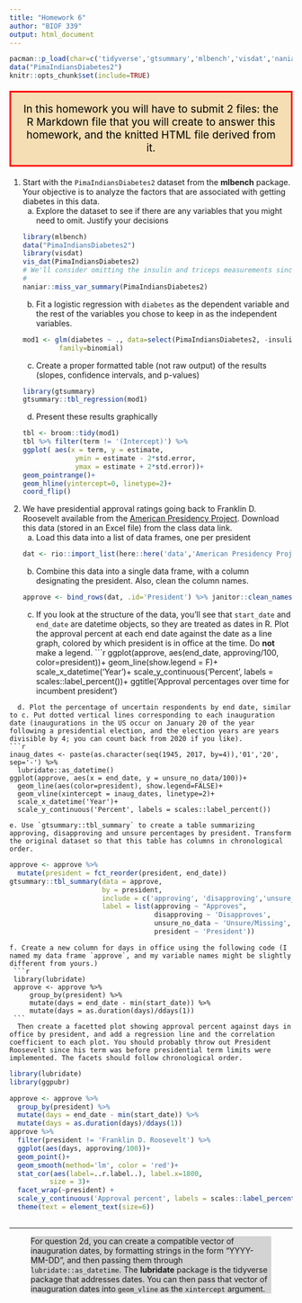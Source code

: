 ```yaml
---
title: "Homework 6"
author: "BIOF 339"
output: html_document
---
```


```r
pacman::p_load(char=c('tidyverse','gtsummary','mlbench','visdat','naniar','labelled'))
data("PimaIndiansDiabetes2")
knitr::opts_chunk$set(include=TRUE)

```

<p style="color: black; border:3px; border-style: solid; border-color: red;padding: 1em;
background-color: wheat;font-size: 14pt;text-align:center">
In this homework you will have to submit 2 files: the R Markdown file that you will create to answer this homework, and the knitted HTML file derived from it. 
</p>


1. Start with the `PimaIndiansDiabetes2` dataset from the **mlbench** package. Your objective is to analyze the factors that are associated with getting diabetes in this data.
    a. Explore the dataset to see if there are any variables that you might need to omit. Justify your decisions
  ```r
  library(mlbench)
  data("PimaIndiansDiabetes2")
  library(visdat)
  vis_dat(PimaIndiansDiabetes2)
  # We'll consider omitting the insulin and triceps measurements since so many are missing
  # 
  naniar::miss_var_summary(PimaIndiansDiabetes2)
  ```
    b. Fit a logistic regression with `diabetes` as the dependent variable and the rest of the variables you chose to keep in as the independent variables.
  ```r
  mod1 <- glm(diabetes ~ ., data=select(PimaIndiansDiabetes2, -insulin, -triceps ),
              family=binomial)
  ```
    c. Create a proper formatted table (not raw output) of the results (slopes, confidence intervals, and p-values)
  ```r
  library(gtsummary)
  gtsummary::tbl_regression(mod1)
  ```
    d. Present these results graphically
  ```r
  tbl <- broom::tidy(mod1)
  tbl %>% filter(term != '(Intercept)') %>% 
  ggplot( aes(x = term, y = estimate, 
                  ymin = estimate - 2*std.error,
                  ymax = estimate + 2*std.error))+
    geom_pointrange()+ 
    geom_hline(yintercept=0, linetype=2)+
    coord_flip()
  ```
    
2. We have presidential approval ratings going back to Franklin D. Roosevelt available from the [American Presidency Project](https://www.presidency.ucsb.edu/statistics/data/presidential-job-approval). Download this data (stored in an Excel file) from the class data link.
    a. Load this data into a list of data frames, one per president
  ```r
  dat <- rio::import_list(here::here('data','American Presidency Project - Approval Ratings for POTUS.xlsx'))
  ```
    b. Combine this data into a single data frame, with a column designating the president. Also, clean the column names. 
  ```r
  approve <- bind_rows(dat, .id='President') %>% janitor::clean_names()
  ```
    c. If you look at the structure of the data, you'll see that `start_date` and `end_date` are datetime objects, so they are treated as dates in R. Plot the approval percent at each end date against the date as a line graph, colored by which president is in office at the time. Do **not** make a legend.
  ```r
  ggplot(approve, aes(end_date, approving/100, color=president))+
    geom_line(show.legend = F)+
    scale_x_datetime('Year')+
    scale_y_continuous('Percent', labels = scales::label_percent())+
    ggtitle('Approval percentages over time for incumbent president')
    
  ```
    d. Plot the percentage of uncertain respondents by end date, similar to c. Put dotted vertical lines corresponding to each inauguration date (inaugurations in the US occur on January 20 of the year following a presidential election, and the election years are years divisible by 4; you can count back from 2020 if you like).
  ```r
  inaug_dates <- paste(as.character(seq(1945, 2017, by=4)),'01','20', sep='-') %>% 
    lubridate::as_datetime()
  ggplot(approve, aes(x = end_date, y = unsure_no_data/100))+
    geom_line(aes(color=president), show.legend=FALSE)+
    geom_vline(xintercept = inaug_dates, linetype=2)+
    scale_x_datetime('Year')+
    scale_y_continuous('Percent', labels = scales::label_percent())
  ```
    e. Use `gtsummary::tbl_summary` to create a table summarizing approving, disapproving and unsure percentages by president. Transform the original dataset so that this table has columns in chronological order.
  ```r
  approve <- approve %>% 
    mutate(president = fct_reorder(president, end_date))
  gtsummary::tbl_summary(data = approve,
                         by = president,
                         include = c('approving', 'disapproving','unsure_no_data', 'president'),
                         label = list(approving ~ "Approves",
                                      disapproving ~ 'Disapproves',
                                      unsure_no_data ~ 'Unsure/Missing',
                                      president ~ 'President'))
  ```
    f. Create a new column for days in office using the following code (I named my data frame `approve`, and my variable names might be slightly different from yours.)
     ```r
     library(lubridate)
     approve <- approve %>% 
         group_by(president) %>% 
         mutate(days = end_date - min(start_date)) %>% 
         mutate(days = as.duration(days)/ddays(1))
     ```
      Then create a facetted plot showing approval percent against days in office by president, and add a regression line and the correlation coefficient to each plot. You should probably throw out President Roosevelt since his term was before presidential term limits were implemented. The facets should follow chronological order.

  ```r
  library(lubridate)
  library(ggpubr)
  
  approve <- approve %>% 
    group_by(president) %>% 
    mutate(days = end_date - min(start_date)) %>% 
    mutate(days = as.duration(days)/ddays(1))
  approve %>% 
    filter(president != 'Franklin D. Roosevelt') %>% 
    ggplot(aes(days, approving/100))+
    geom_point()+
    geom_smooth(method='lm', color = 'red')+
    stat_cor(aes(label=..r.label..), label.x=1800,
            size = 3)+
    facet_wrap(~president) + 
    scale_y_continuous('Approval percent', labels = scales::label_percent())+
    theme(text = element_text(size=6))
    
  
  ```

----

<div style=" background-color: lightgrey; margin-left:1cm;margin-right:1cm;">For question 2d, you can create a compatible vector of inauguration dates, by formatting strings in the form "YYYY-MM-DD", and then passing them through `lubridate::as_datetime`. The **lubridate** package is the tidyverse package that addresses dates. You can then pass that vector of inauguration dates into `geom_vline` as the `xintercept` argument.</div>

